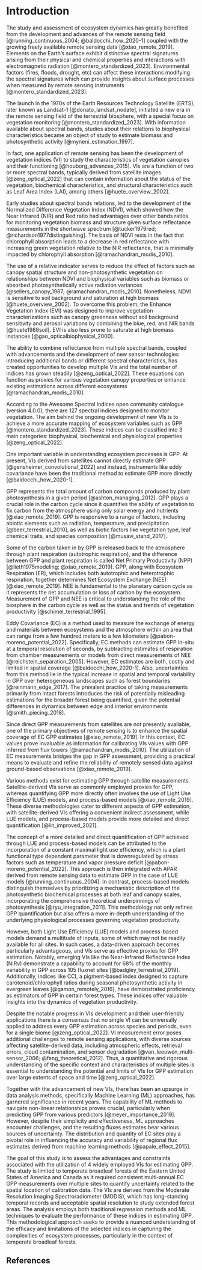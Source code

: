 \pagenumbering{arabic}

# Introduction

The study and assessment of ecosystem dynamics has greatly benefited from the
development and advances of the remote sensing field [@running_continuous_2004;
@baldocchi_how_2020-1] coupled with the growing freely available remote sensing data
[@xiao_remote_2019]. Elements on the Earth's surface exhibit distinctive spectral
signatures arising from their physical and chemical properties and interactions
with electromagnetic radiation [@montero_standardized_2023]. Environmental factors
(fires, floods, drought, etc) can affect these interactions modifying the
spectral signatures which can provide insights about surface processes when
measured by remote sensing instruments [@montero_standardized_2023].

The launch in the 1970s of the Earth Resources Technology Satellite (ERTS),
later known as Landsat-1 [@donato_landsat_nodate], initiated a new era in the
remote sensing field of the terrestrial biosphere, with a special focus on
vegetation monitoring [@montero_standardized_2023]. With information available
about spectral bands, studies about their relations to biophysical
characteristics became an object of study to estimate biomass and photosynthetic
activity [@myneni_estimation_1997].

In fact, one application of remote sensing has been the development of
vegetation indices (VI) to study the characteristics of vegetation canopies and
their functioning [@houborg_advances_2015]. VIs are a function of two or more
spectral bands, typically derived from satellite images [@zeng_optical_2022]
that can contain information about the status of the vegetation, biochemical
characteristics, and structural characteristics such as Leaf Area Index (LAI),
among others [@huete_overview_2002].

Early studies about spectral bands relations, led to the development of the
Normalized Difference Vegetation Index (NDVI), which showed how the Near
Infrared (NIR) and Red ratio had advantages over other bands ratios for
monitoring vegetation biomass and structure given surface reflectance
measurements in the shortwave spectrum [@tucker1979red;
@richardson1977distinguishing]. The basis of NDVI rests in the fact that
chlorophyll absorption leads to a decrease in red reflectance with increasing
green vegetation relative to the NIR reflectance, that is minimally impacted by
chlorophyll absorption [@ramachandran_modis_2010].

The use of a relative indicator serves to reduce the effect of factors such as
canopy spatial structure and non-photosynthetic vegetation on relationships
between NDVI and biophysical variables such as biomass or absorbed
photosynthetically active radiation variances [@sellers_canopy_1987;
@ramachandran_modis_2010]. Nonetheless, NDVI is sensitive to soil background and
saturation at high biomass [@huete_overview_2002]. To overcome this problem, the
Enhance Vegetation Index (EVI) was designed to improve vegetation
characterizations such as canopy greenness without soil background sensitivity
and aerosol variations by combining the blue, red, and NIR bands
[@huete1988soil]. EVI is also less prone to saturate at high biomass instances
[@gao_opticalbiophysical_2000].

The ability to combine reflectance from multiple spectral bands, coupled with
advancements and the development of new sensor technologies introducing
additional bands or different spectral characteristics, has created
opportunities to develop multiple VIs and the total number of indices has grown
steadily [@zeng_optical_2022]. These equations can function as proxies for
various vegetation canopy properties or enhance existing estimations across
different ecosystems [@ramachandran_modis_2010].

According to the Awesome Spectral Indices open community catalogue (version
4.0.0), there are 127 spectral indices designed to monitor vegetation. The aim
behind the ongoing development of new VIs is to achieve a more accurate
mapping of ecosystem variables such as GPP [@montero_standardized_2023]. These
indices can be classified into 3 main categories: biophysical, biochemical and
physiological properties [@zeng_optical_2022].

One important variable in understanding ecosystem processes is GPP. At present,
VIs derived from satellites cannot directly estimate GPP
[@gensheimer_convolutional_2022] and instead, instruments like eddy covariance
have been the traditional method to estimate GPP more directly
[@baldocchi_how_2020-1].

GPP represents the total amount of carbon compounds produced by plant
photosynthesis in a given period [@ashton_managing_2012]. GPP plays a crucial
role in the carbon cycle since it quantifies the ability of vegetation to fix
carbon from the atmosphere using only solar energy and nutrients
[@xiao_remote_2019]. GPP is responsive to a range of factors, including abiotic
elements such as radiation, temperature, and precipitation
[@beer_terrestrial_2010], as well as biotic factors like vegetation type, leaf
chemical traits, and species composition [@musavi_stand_2017].

Some of the carbon taken in by GPP is released back to the atmosphere through
plant respiration (autotrophic respiration), and the difference between GPP and
plant respiration  is called Net Primary Productivity (NPP) [@lieth1975modeling;
@xiao_remote_2019]. GPP, along with Ecosystem Respiration (ER), which includes
both autotrophic and heterotrophic respiration, together determines Net
Ecosystem Exchange (NEE) [@xiao_remote_2019]. NEE is fundamental to the
planetary carbon cycle as it represents the net accumulation or loss of carbon
by the ecosystem. Measurement of GPP and NEE is critical to understanding the
role of the biosphere in the carbon cycle as well as the status and trends of
vegetation productivity [@schimel_terrestrial_1995].

Eddy Covariance (EC) is a method used to measure the exchange of energy and
materials between ecosystems and the atmosphere within an area that can range
from a few hundred meters to a few kilometers [@pabon-moreno_potential_2022].
Specifically, EC methods can estimate GPP in-situ at a temporal resolution of
seconds, by subtracting estimates of respiration from chamber measurements or
models from direct measurements of NEE [@reichstein_separation_2005]. However,
EC estimates are both, costly and limited in spatial coverage
[@baldocchi_how_2020-1]. Also, uncertainties from this method lie in the
typical increase in spatial and temporal variability in GPP over heterogeneous
landscapes such as forest boundaries [@reinmann_edge_2017]. The prevalent
practice of taking measurements primarily from intact forests introduces the
risk of potentially misleading estimations for the broader forest being
quantified, given the potential differences in dynamics between edge and
interior environments [@smith_piecing_2018].

Since direct GPP measurements from satellites are not presently available, one
of the primary objectives of remote sensing is to enhance the spatial coverage
of EC GPP estimates [@xiao_remote_2019]. In this context, EC values prove
invaluable as information for calibrating VIs values with GPP inferred from flux
towers [@ramachandran_modis_2010]. The utilization of EC measurements bridges
the gap in GPP assessment, providing a practical means to evaluate and refine
the reliability of remotely sensed data against ground-based observations
[@xiao_remote_2019].

Various methods exist for estimating GPP through satellite measurements.
Satellite-derived VIs serve as commonly employed proxies for GPP, whereas
quantifying GPP more directly often involves the use of Light Use Efficiency
(LUE) models,  and process-based models [@xiao_remote_2019]. These diverse
methodologies cater to different aspects of GPP estimation, with
satellite-derived VIs offering a convenient indirect assessment, while LUE
models, and process-based models provide more detailed and direct quantification
[@lin_improved_2021].

The concept of a more detailed and direct quantification of GPP achieved through
LUE and process-based models can be attributed to the incorporation of a
constant maximal light use efficiency, which is a plant functional type
dependent parameter that is downregulated by stress factors such as
temperature and vapor pressure deficit [@pabon-moreno_potential_2022]. This
approach is then integrated with APAR derived from remote sensing data to
estimate GPP in the case of LUE models  [@running_continuous_2004]. In contrast,
process-based models distinguish themselves by prioritizing a mechanistic
description of the photosynthetic biochemical processes at both leaf and canopy
scales, incorporating the comprehensive theoretical underpinnings of
photosynthesis [@ryu_integration_2011]. This methodology not only refines GPP
quantification but also offers a more in-depth understanding of the underlying
physiological processes governing vegetation productivity.

However, both Light Use Efficiency (LUE) models and process-based models demand
a multitude of inputs, some of which may not be readily available for all sites.
In such cases, a data-driven approach becomes particularly advantageous, and VIs
serve as effective proxies for GPP estimation. Notably, emerging VIs like the
Near-Infrared Reflectance Index (NIRv) demonstrate a capability to account for
68% of the monthly variability in GPP across 105 fluxnet sites
[@badgley_terrestrial_2019]. Additionally, indices like CCI, a pigment-based
index designed to capture carotenoid/chlorophyll ratios during seasonal
photosynthetic activity in evergreen leaves [@gamon_remotely_2016], have
demonstrated proficiency as estimators of GPP in certain forest types. These
indices offer valuable insights into the dynamics of vegetation productivity.

Despite the notable progress in VIs development and their user-friendly
applications there is a consensus that no single VI can be universally applied
to address every GPP estimation across species and periods, even for a single
biome [@zeng_optical_2022]. VI measurement error poses additional challenges to
remote sensing applications, with diverse sources affecting satellite-derived
data, including atmospheric effects, retrieval errors, cloud contamination, and
sensor degradation [@van_leeuwen_multi-sensor_2006;
@fang_theoretical_2012]. Thus, a quantitative and rigorous understanding of the
specific context and characteristics of multiple sites is essential to
understanding the potential and limits of VIs for GPP estimation over large
extents of space and time [@zeng_optical_2022].

Together with the advancement of new VIs, there has been an upsurge in data
analysis methods, specifically Machine Learning (ML) approaches, has garnered
significance in recent years. The capability of ML methods to navigate
non-linear relationships proves crucial, particularly when predicting GPP from
various predictors [@meyer_importance_2019]. However, despite their simplicity
and effectiveness, ML approaches encounter challenges, and the resulting fluxes
estimates bear various sources of uncertainty. The distribution and quantity of
EC sites play a pivotal role in influencing the accuracy and variability of
regional flux estimates derived from machine learning methods
[@papale_effect_2015].

The goal of this study is to assess the advantages and constraints associated
with the utilization of 4 widely employed VIs for estimating GPP. The study is
limited to temperate broadleaf forests of the Eastern United States of America
and Canada as it required consistent multi-annual EC GPP measurements over
multiple sites to quantify uncertainty related to the spatial location of
calibration data. The VIs are derived from the Moderate Resolution Imaging
Spectroradiometer (MODIS), which has long-standing temporal records and
acceptable spatial resolution to study extended forest areas. The analysis
employs both traditional regression methods and ML techniques to evaluate the
performance of these indices in estimating GPP. This methodological approach
seeks to provide a nuanced understanding of the eﬀicacy and limitations of the
selected indices in capturing the complexities of ecosystem processes,
particularly in the context of temperate broadleaf forests.

\newpage

## References

::: {#refs}
:::
